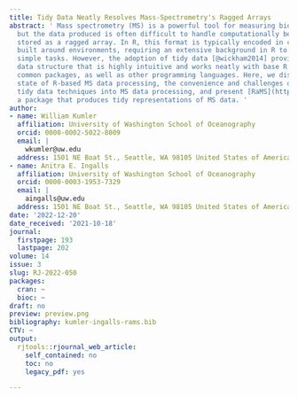 ```yaml
---
title: Tidy Data Neatly Resolves Mass-Spectrometry's Ragged Arrays
abstract: ' Mass spectrometry (MS) is a powerful tool for measuring biomolecules,
  but the data produced is often difficult to handle computationally because it is
  stored as a ragged array. In R, this format is typically encoded in complex S4 objects
  built around environments, requiring an extensive background in R to perform even
  simple tasks. However, the adoption of tidy data [@wickham2014] provides an alternate
  data structure that is highly intuitive and works neatly with base R functions and
  common packages, as well as other programming languages. Here, we discuss the current
  state of R-based MS data processing, the convenience and challenges of integrating
  tidy data techniques into MS data processing, and present [RaMS](https://CRAN.R-project.org/package=RaMS),
  a package that produces tidy representations of MS data. '
author:
- name: William Kumler
  affiliation: University of Washington School of Oceanography
  orcid: 0000-0002-5022-8009
  email: |
    wkumler@uw.edu
  address: 1501 NE Boat St., Seattle, WA 98105 United States of America
- name: Anitra E. Ingalls
  affiliation: University of Washington School of Oceanography
  orcid: 0000-0003-1953-7329
  email: |
    aingalls@uw.edu
  address: 1501 NE Boat St., Seattle, WA 98105 United States of America
date: '2022-12-20'
date_received: '2021-10-18'
journal:
  firstpage: 193
  lastpage: 202
volume: 14
issue: 3
slug: RJ-2022-050
packages:
  cran: ~
  bioc: ~
draft: no
preview: preview.png
bibliography: kumler-ingalls-rams.bib
CTV: ~
output:
  rjtools::rjournal_web_article:
    self_contained: no
    toc: no
    legacy_pdf: yes

---
```

